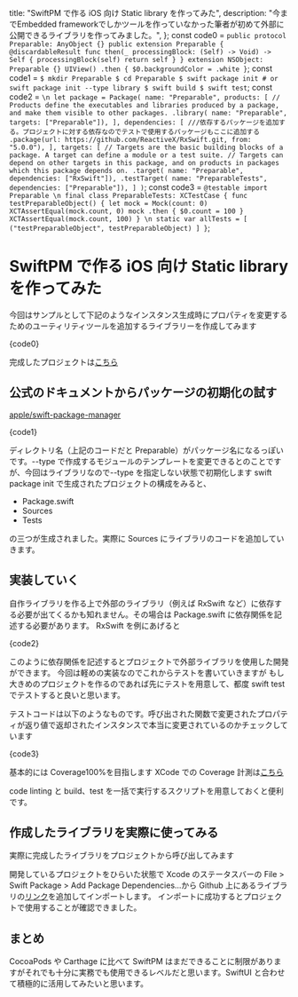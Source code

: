 
  title: "SwiftPM で作る iOS 向け Static library を作ってみた",
  description:
    "今までEmbedded frameworkでしかツールを作っていなかった筆者が初めて外部に公開できるライブラリを作ってみました。",
};
const code0 = `public protocol Preparable: AnyObject {}
public extension Preparable {
  @discardableResult func then(_ processingBlock: (Self) -> Void) -> Self {
    processingBlock(self) return self
  }
}
extension NSObject: Preparable {}
  UIView() .then { $0.backgroundColor = .white
}`;
const code1 = `$ mkdir Preparable
$ cd Preparable
$ swift package init # or swift package init --type library
$ swift build
$ swift test`;
const code2 = `
\n
let package = Package(
    name: "Preparable",
    products: [
        // Products define the executables and libraries produced by a package, and make them visible to other packages.
        .library(
            name: "Preparable",
            targets: ["Preparable"]),
    ],
    dependencies: [
        ///依存するパッケージを追加する。プロジェクトに対する依存なのでテストで使用するパッケージもここに追加する
        .package(url: https://github.com/ReactiveX/RxSwift.git, from: "5.0.0"),
    ],
    targets: [
        // Targets are the basic building blocks of a package. A target can define a module or a test suite.
        // Targets can depend on other targets in this package, and on products in packages which this package depends on.
        .target(
            name: "Preparable",
            dependencies: ["RxSwift"]),
        .testTarget(
            name: "PreparableTests",
            dependencies: ["Preparable"]),
    ]
)
`;
const code3 = `
@testable import Preparable
\n
final class PreparableTests: XCTestCase {
    func testPreparableObject() {
        let mock = Mock(count: 0)
        XCTAssertEqual(mock.count, 0)
        mock
            .then {
                $0.count = 100
            }
        XCTAssertEqual(mock.count, 100)
    }
\n
    static var allTests = [
        ("testPreparableObject", testPreparableObject)
    ]
}
`;

# SwiftPM で作る iOS 向け Static library を作ってみた

今回はサンプルとして下記のようなインスタンス生成時にプロパティを変更するためのユーティリティツールを追加するライブラリーを作成してみます

<SyntaxHighlighter language="swift" style={xcode}>
  {code0}
</SyntaxHighlighter>

完成したプロジェクトは[こちら](https://github.com/g4zeru/Preparable)

## 公式のドキュメントからパッケージの初期化の試す

[apple/swift-package-manager](https://github.com/apple/swift-package-manager/blob/master/Documentation/Usage.md#creating-a-package)

<SyntaxHighlighter language="shell" style={atom}>
  {code1}
</SyntaxHighlighter>

ディレクトリ名（上記のコードだと Preparable）がパッケージ名になるっぽいです。--type
で作成するモジュールのテンプレートを変更できるとのことですが、今回はライブラリなので--type
を指定しない状態で初期化します swift package init で生成されたプロジェクトの構成をみると、

- Package.swift
- Sources
- Tests

の三つが生成されました。実際に Sources にライブラリのコードを追加していきます。

## 実装していく

自作ライブラリを作る上で外部のライブラリ（例えば RxSwift など）に依存する必要が出てくるかも知れません。その場合は Package.swift に依存関係を記述する必要があります。
RxSwift を例にあげると

<SyntaxHighlighter language="swift" style={xcode}>
  {code2}
</SyntaxHighlighter>

このように依存関係を記述するとプロジェクトで外部ライブラリを使用した開発ができます。
今回は軽めの実装なのでこれからテストを書いていきますが
もし大きめのプロジェクトを作るのであれば先にテストを用意して、都度 swift test でテストすると良いと思います。

テストコードは以下のようなものです。呼び出された関数で変更されたプロパティが返り値で返却されたインスタンスで本当に変更されているのかチェックしています

<SyntaxHighlighter language="swift" style={xcode}>
  {code3}
</SyntaxHighlighter>

基本的には Coverage100%を目指します
XCode での Coverage 計測は[こちら](https://developer.apple.com/library/archive/documentation/DeveloperTools/Conceptual/testing_with_xcode/chapters/07-code_coverage.html)

code linting と build、test を一括で実行するスクリプトを用意しておくと便利です。

## 作成したライブラリを実際に使ってみる

実際に完成したライブラリをプロジェクトから呼び出してみます

開発しているプロジェクトをひらいた状態で Xcode のステータスバーの File > Swift Package > Add Package Dependencies...から Github 上にあるライブラリの[リンク](https://github.com/g4zeru/Preparable.git)を追加してインポートします。
インポートに成功するとプロジェクトで使用することが確認できました。

## まとめ

CocoaPods や Carthage に比べて SwiftPM はまだできることに制限がありますがそれでも十分に実務でも使用できるレベルだと思います。SwiftUI と合わせて積極的に活用してみたいと思います。
